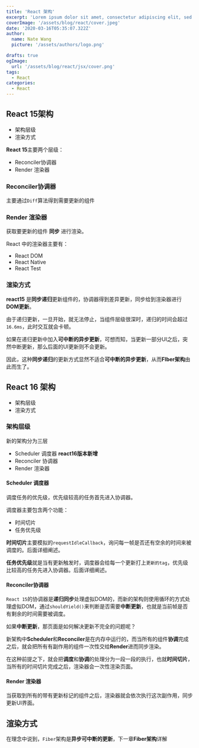 ```yaml
---
title: 'React 架构'
excerpt: 'Lorem ipsum dolor sit amet, consectetur adipiscing elit, sed do eiusmod tempor incididunt ut labore et dolore magna aliqua. Praesent elementum facilisis leo vel fringilla est ullamcorper eget. At imperdiet dui accumsan sit amet nulla facilities morbi tempus.'
coverImage: '/assets/blog/react/cover.jpeg'
date: '2020-03-16T05:35:07.322Z'
author:
  name: Nate Wang
  picture: '/assets/authors/logo.png'

drafts: true
ogImage:
  url: '/assets/blog/react/jsx/cover.png'
tags:
  - React
categories:
  - React
---
```


## React 15架构

- 架构层级
- 渲染方式

**React 15**主要两个层级：

- Reconciler协调器
- Render 渲染器

### Reconciler协调器

主要通过`Diff`算法得到需要更新的组件

### Render 渲染器

获取要更新的组件 **同步** 进行渲染。

React 中的渲染器主要有：

- React DOM
- React Native
- React Test

### 渲染方式

**react15** 是**同步递归**更新组件的，协调器得到差异更新，同步给到渲染器进行**DOM更新**。

由于递归更新，一旦开始，就无法停止，当组件层级很深时，递归的时间会超过`16.6ms`，此时交互就会卡顿。

如果在递归更新中加入**可中断的异步更新**，可想而知，当更新一部分UI之后，突然中断更新，那么后面的UI更新则不会更新。

因此，这种**同步递归**的更新方式显然不适合**可中断的异步更新**，从而**FIber架构**由此而生了。

## React 16 架构

- 架构层级
- 渲染方式

### 架构层级

新的架构分为三层

- Scheduler 调度器 **react16版本新增**
- Reconciler 协调器 
- Render 渲染器

#### Scheduler 调度器

调度任务的优先级，优先级较高的任务首先进入协调器。

调度器主要包含两个功能：

- 时间切片
- 任务优先级

**时间切片**主要模拟的`requestIdleCallback`，询问每一帧是否还有空余的时间来被调度的。后面详细阐述。

**任务优先级**就是当有更新触发时，调度器会给每一个更新打上`更新的tag`，优先级比较高的任务先进入协调器。后面详细阐述。

#### Reconciler协调器

`React 15`的协调器是**递归同步**处理虚拟DOM的，而新的架构则使用循环的方式处理虚拟DOM，通过`shouldYield()`来判断是否需要**中断更新**，也就是当前帧是否有剩余的时间需要被调度。

如果**中断更新**，那页面是如何解决更新不完全的问题呢？

新架构中**Scheduler**和**Reconciler**是在内存中运行的，而当所有的组件**协调**完成之后，就会把所有有副作用的组件一次性交给**Render**进而同步渲染。

在这种前提之下，就会把**调度**和**协调**的处理分为一段一段的执行，也就**时间切片**，当所有的时间切片完成之后，渲染器会一次性渲染页面。

#### Render 渲染器

当获取到所有的带有更新标记的组件之后，渲染器就会依次执行这次副作用，同步更新UI界面。

## 渲染方式

在理念中说到，`Fiber`架构是**异步可中断的更新**，下一章**Fiber架构**详解

